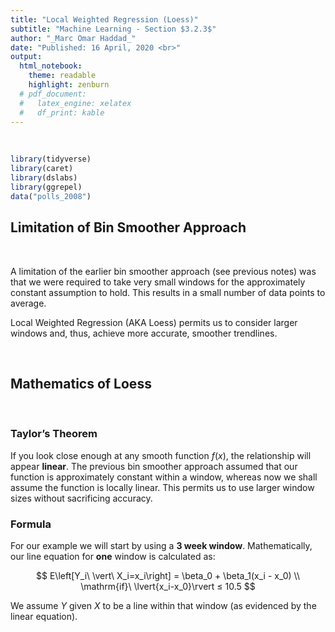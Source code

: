 ```yaml
---
title: "Local Weighted Regression (Loess)"
subtitle: "Machine Learning - Section $3.2.3$"
author: "_Marc Omar Haddad_"
date: "Published: 16 April, 2020 <br>"
output:
  html_notebook:
    theme: readable
    highlight: zenburn
  # pdf_document:
  #   latex_engine: xelatex
  #   df_print: kable
---
```

<!-- FOR UPDATES -->
  
  <!-- Uncomment if output = html_notebook: -->
    <!--  <center><strong>Updated: `r format(Sys.time(), '%d %B, %Y')`</strong></center> -->
  
  <!-- Uncomment if output = pdf_document: -->
    <!-- \begin{center}Updated: `r format(Sys.time(), '%d %B, %Y')`\end{center} -->

<!-- FOR UPDATES -->    

\

```r
library(tidyverse)
library(caret)
library(dslabs)
library(ggrepel)
data("polls_2008")
```


## Limitation of Bin Smoother Approach

\

A limitation of the earlier bin smoother approach (see previous notes) was that we were required to take very small windows for the approximately constant assumption to hold. This results in a small number of data points to average.

Local Weighted Regression (AKA Loess) permits us to consider larger windows and, thus, achieve more accurate, smoother trendlines.

\

## Mathematics of Loess

\

### Taylor's Theorem

If you look close enough at any smooth function $f(x)$, the relationship will appear **linear**. The previous bin smoother approach assumed that our function is approximately constant within a window, whereas now we shall assume the function is locally linear. This permits us to use larger window sizes without sacrificing accuracy.



### Formula

For our example we will start by using a **$3$ week window**. Mathematically, our line equation for **one** window is calculated as:

$$
E\left[Y_i\ \vert\ X_i=x_i\right] = \beta_0 + \beta_1(x_i - x_0) \\
\mathrm{if}\ \lvert{x_i-x_0}\rvert ≤ 10.5
$$

We assume $Y$ given $X$ to be a line within that window (as evidenced by the linear equation).
















